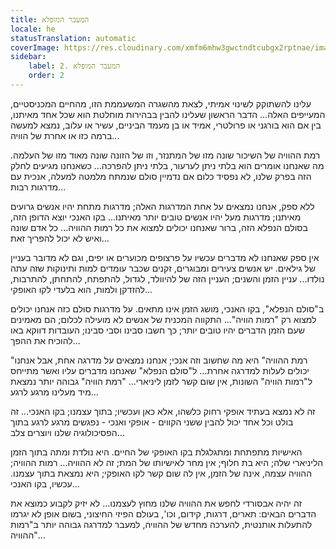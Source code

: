 ```yaml
---
title: המעבר המופלא
locale: he
statusTranslation: automatic
coverImage: https://res.cloudinary.com/xmfm6mhw3gwctndtcubgx2rptnae/image/upload/v1740468922/small_cover_tratado_de_psicologia_revolucionaria_a4c0dca4e0.webp
sidebar:
    label: 2. המעבר המופלא
    order: 2
---
```

עלינו להשתוקק לשינוי אמיתי, לצאת מהשגרה המשעממת הזו, מהחיים המכניסטיים, המעייפים האלה... הדבר הראשון שעלינו להבין בבהירות מוחלטת הוא שכל אחד מאיתנו, בין אם הוא בורגני או פרולטרי, אמיד או בן מעמד הביניים, עשיר או עלוב, נמצא למעשה ברמה כזו או אחרת של הוויה...

רמת ההוויה של השיכור שונה מזו של המתנזר, וזו של הזונה שונה מאוד מזו של העלמה. מה שאנחנו אומרים הוא בלתי ניתן לערעור, בלתי ניתן להפרכה... כשאנחנו מגיעים לחלק הזה בפרק שלנו, לא נפסיד כלום אם נדמיין סולם שנמתח מלמטה למעלה, אנכית עם מדרגות רבות...

ללא ספק, אנחנו נמצאים על אחת המדרגות האלה; מדרגות מתחת יהיו אנשים גרועים מאיתנו; מדרגות מעל יהיו אנשים טובים יותר מאיתנו... בקו האנכי יוצא הדופן הזה, בסולם הנפלא הזה, ברור שאנחנו יכולים למצוא את כל רמות ההוויה... כל אדם שונה ואיש לא יכול להפריך זאת...

אין ספק שאנחנו לא מדברים עכשיו על פרצופים מכוערים או יפים, וגם לא מדובר בעניין של גילאים. יש אנשים צעירים ומבוגרים, זקנים שכבר עומדים למות ותינוקות שזה עתה נולדו... עניין הזמן והשנים; העניין הזה של להיוולד, לגדול, להתפתח, להתחתן, להתרבות, להזדקן ולמות, הוא בלעדי לקו האופקי...

ב"סולם הנפלא", בקו האנכי, מושג הזמן אינו מתאים. על מדרגות סולם כזה אנחנו יכולים למצוא רק "רמות הוויה"... התקווה המכנית של אנשים לא מועילה לכלום; הם מאמינים שעם הזמן הדברים יהיו טובים יותר; כך חשבו סבינו וסבי סבינו; העובדות דווקא באו להוכיח את ההפך...

"רמת ההוויה" היא מה שחשוב וזה אנכי; אנחנו נמצאים על מדרגה אחת, אבל אנחנו יכולים לעלות למדרגה אחרת... ל"סולם הנפלא" שאנחנו מדברים עליו ואשר מתייחס ל"רמות הוויה" השונות, אין שום קשר לזמן ליניארי... "רמת הוויה" גבוהה יותר נמצאת מיד מעלינו מרגע לרגע...

זה לא נמצא בעתיד אופקי רחוק כלשהו, אלא כאן ועכשיו; בתוך עצמנו; בקו האנכי... זה בולט וכל אחד יכול להבין ששני הקווים - אופקי ואנכי - נפגשים מרגע לרגע בתוך הפסיכולוגיה שלנו ויוצרים צלב...

האישיות מתפתחת ומתגלגלת בקו האופקי של החיים. היא נולדת ומתה בתוך הזמן הליניארי שלה; היא בת חלוף; אין מחר לאישיותו של המת; זה לא ההוויה... רמות ההוויה; ההוויה עצמה, אינה של הזמן, אין לה שום קשר לקו האופקי; היא נמצאת בתוך עצמנו. עכשיו, בקו האנכי...

זה יהיה אבסורדי לחפש את ההוויה שלנו מחוץ לעצמנו... לא יזיק לקבוע כמוצא את הדברים הבאים: תארים, דרגות, קידום, וכו', בעולם הפיזי החיצוני, בשום אופן לא יגרמו להתעלות אותנטית, להערכה מחדש של ההוויה, למעבר למדרגה גבוהה יותר ב"רמות ההוויה"...

